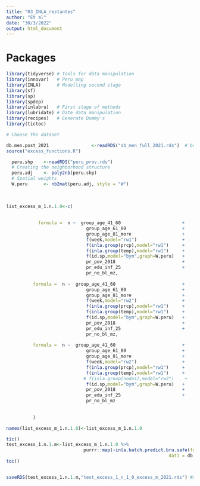 ```yaml
---
title: "03_INLA_restantes"
author: "Et al"
date: "30/3/2022"
output: html_document
---
```



# Packages 

```r

library(tidyverse) # Tools for data manipulation 
library(innovar)   # Peru map 
library(INLA)      # Modelling second stage 
library(sf)
library(sp)
library(spdep)
library(inlabru)   # First stage of methods
library(lubridate) # Date data manipulation 
library(recipes)   # Generate Dummy's 
library(tictoc)

```



```r
# Choose the dataset 

db.men.post_2021                <-readRDS("db_men_full_2021.rds")  # bd men 2020  and women 2020 ( Jesus )      | men 2021   / women 2021 (Braulio)
source("excess_functions.R")

  peru.shp    <-readRDS("peru_prov.rds")
  # Creating the neighborhood structure 
  peru.adj    <- poly2nb(peru.shp)
  # Spatial weights
  W.peru      <- nb2mat(peru.adj, style = "W") 
  
  
  
list_excess_m_1.n.1.0<-c( 
  
  
            formula =  n ~  group_age_41_60                       +
                              group_age_61_80                     +
                              group_age_81_more                   +
                              f(week,model="rw1")                 +
                              f(inla.group(prcp),model="rw1")     +
                              f(inla.group(temp),model="rw1")     +
                              f(id.sp,model="bym",graph=W.peru)   + 
                              pr_pov_2018                         +
                              pr_edu_inf_25                       +
                              pr_no_bl_mz,
   
          formula =  n ~  group_age_41_60                         +
                              group_age_61_80                     +
                              group_age_81_more                   +
                              f(week,model="rw2")                 +
                              f(inla.group(prcp),model="rw1")     +
                              f(inla.group(temp),model="rw1")     +
                              f(id.sp,model="bym",graph=W.peru)   + 
                              pr_pov_2018                         +
                              pr_edu_inf_25                       +
                              pr_no_bl_mz,
          
          formula =  n ~  group_age_41_60                         +
                              group_age_61_80                     +
                              group_age_81_more                   +
                              f(week,model="rw2")                 +
                              f(inla.group(prcp),model="rw1")     +
                              f(inla.group(temp),model="rw1")     +
                             # f(inla.group(nodos),model="rw2")    +
                              f(id.sp,model="bym",graph=W.peru)   +
                              pr_pov_2018                         +
                              pr_edu_inf_25                       +
                              pr_no_bl_mz
        
          
          )

names(list_excess_m_1.n.1.0)<-list_excess_m_1.n.1.0

tic()
test_excess_1.n.1.m<-list_excess_m_1.n.1.0 %>% 
                             purrr::map(~inla.batch.predict.bru.safe(formula = .,
                                                             dat1 = db.men.post_2021)) # men women
toc()


saveRDS(test_excess_1.n.1.m,"test_excess_1_n_1_0_excess_m_2021.rds") #m for men / wm for women
```

